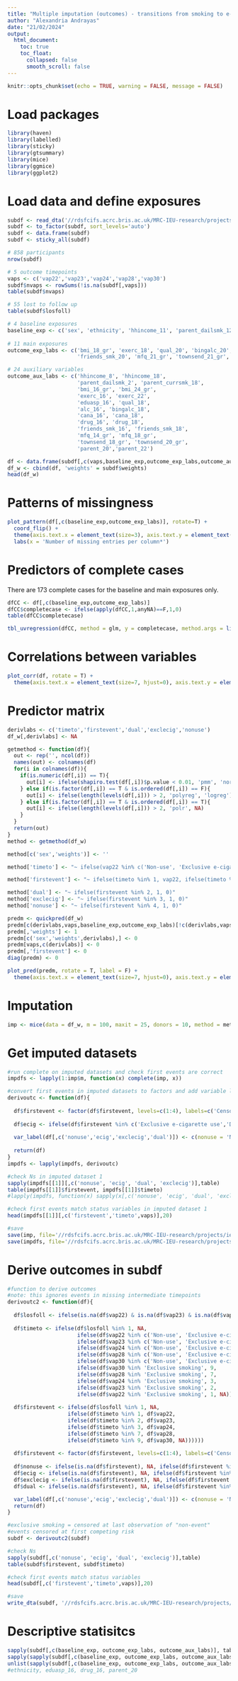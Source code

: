 ---
title: "Multiple imputation (outcomes) - transitions from smoking to e-cigarette use/non-use in ALSPAC"
author: "Alexandria Andrayas"
date: "21/02/2024"
output: 
  html_document:
    toc: true
    toc_float:
      collapsed: false
      smooth_scroll: false
---
```{r setup, include=FALSE}
knitr::opts_chunk$set(echo = TRUE, warning = FALSE, message = FALSE)
```

# Load packages

```{r load-packages}
library(haven)
library(labelled)
library(sticky)
library(gtsummary)
library(mice)
library(ggmice)
library(ggplot2)
```

# Load data and define exposures

```{r data-labs, message=FALSE}
subdf <- read_dta('//rdsfcifs.acrc.bris.ac.uk/MRC-IEU-research/projects/ieu2/p7/025/working/data/vaping_sub_measures.dta')
subdf <- to_factor(subdf, sort_levels='auto')
subdf <- data.frame(subdf)
subdf <- sticky_all(subdf)

# 858 participants
nrow(subdf)

# 5 outcome timepoints
vaps <- c('vap22','vap23','vap24','vap28','vap30')
subdf$nvaps <- rowSums(!is.na(subdf[,vaps]))
table(subdf$nvaps)

# 55 lost to follow up
table(subdf$losfoll)

# 4 baseline exposures
baseline_exp <- c('sex', 'ethnicity', 'hhincome_11', 'parent_dailsmk_12')
  
# 11 main exposures
outcome_exp_labs <- c('bmi_18_gr', 'exerc_18', 'qual_20', 'bingalc_20', 'cana_20', 'drug_20',
                      'friends_smk_20', 'mfq_21_gr', 'townsend_21_gr', 'parent_21', 'freqsmk_21')

# 24 auxiliary variables
outcome_aux_labs <- c('hhincome_8', 'hhincome_18', 
                      'parent_dailsmk_2', 'parent_currsmk_18', 
                      'bmi_16_gr', 'bmi_24_gr',
                      'exerc_16', 'exerc_22',
                      'eduasp_16', 'qual_18', 
                      'alc_16', 'bingalc_18',
                      'cana_16', 'cana_18',
                      'drug_16', 'drug_18',
                      'friends_smk_16', 'friends_smk_18', 
                      'mfq_14_gr', 'mfq_18_gr', 
                      'townsend_18_gr', 'townsend_20_gr',
                      'parent_20','parent_22')

df <- data.frame(subdf[,c(vaps,baseline_exp,outcome_exp_labs,outcome_aux_labs)])
df_w <- cbind(df, 'weights' = subdf$weights)
head(df_w)
```

# Patterns of missingness

```{r missing-patterns, out.width = '100%'}
plot_pattern(df[,c(baseline_exp,outcome_exp_labs)], rotate=T) + 
  coord_flip() +
  theme(axis.text.x = element_text(size=3), axis.text.y = element_text(size=8)) +
  labs(x = 'Number of missing entries per column*')
```

# Predictors of complete cases

There are 173 complete cases for the baseline and main exposures only.

```{r complete-cases}
dfCC <- df[,c(baseline_exp,outcome_exp_labs)]
dfCC$completecase <- ifelse(apply(dfCC,1,anyNA)==F,1,0)
table(dfCC$completecase)

tbl_uvregression(dfCC, method = glm, y = completecase, method.args = list(family = binomial), exponentiate = TRUE)
```

# Correlations between variables

```{r corr-matrix, out.width = '100%'}
plot_corr(df, rotate = T) +
  theme(axis.text.x = element_text(size=7, hjust=0), axis.text.y = element_text(size=7))
```

# Predictor matrix

```{r pred-matrix, out.width = '100%'}
derivlabs <- c('timeto','firstevent','dual','exclecig','nonuse')
df_w[,derivlabs] <- NA

getmethod <- function(df){
  out <- rep('', ncol(df))
  names(out) <- colnames(df)
  for(i in colnames(df)){
    if(is.numeric(df[,i]) == T){
      out[i] <- ifelse(shapiro.test(df[,i])$p.value < 0.01, 'pmm', 'norm')
    } else if(is.factor(df[,i]) == T & is.ordered(df[,i]) == F){
      out[i] <- ifelse(length(levels(df[,i])) > 2, 'polyreg', 'logreg')
    } else if(is.factor(df[,i]) == T & is.ordered(df[,i]) == T){
      out[i] <- ifelse(length(levels(df[,i])) > 2, 'polr', NA)
    }
  }
  return(out)
}
method <- getmethod(df_w)

method[c('sex','weights')] <- ''

method['timeto'] <- "~ ifelse(vap22 %in% c('Non-use', 'Exclusive e-cigarette use','Dual use'), 1, ifelse(vap23 %in% c('Non-use', 'Exclusive e-cigarette use','Dual use'), 2, ifelse(vap24 %in% c('Non-use', 'Exclusive e-cigarette use','Dual use'), 3, ifelse(vap28 %in% c('Non-use', 'Exclusive e-cigarette use','Dual use'), 7, ifelse(vap30 %in% c('Non-use', 'Exclusive e-cigarette use','Dual use'), 9, ifelse(vap30 %in% c('Exclusive smoking'), 9, ifelse(vap28 %in% c('Exclusive smoking'), 7, ifelse(vap24 %in% c('Exclusive smoking'), 3, ifelse(vap23 %in% c('Exclusive smoking'), 2, ifelse(vap22 %in% c('Exclusive smoking'), 1, NA))))))))))"

method['firstevent'] <- "~ ifelse(timeto %in% 1, vap22, ifelse(timeto %in% 2, vap23, ifelse(timeto %in% 3, vap24, ifelse(timeto %in% 7, vap28, ifelse(timeto %in% 9, vap30, NA)))))"

method['dual'] <- "~ ifelse(firstevent %in% 2, 1, 0)"
method['exclecig'] <- "~ ifelse(firstevent %in% 3, 1, 0)"
method['nonuse'] <- "~ ifelse(firstevent %in% 4, 1, 0)"

predm <- quickpred(df_w)
predm[c(derivlabs,vaps,baseline_exp,outcome_exp_labs)[!c(derivlabs,vaps,baseline_exp,outcome_exp_labs) %in% 'sex'], c(derivlabs,vaps,baseline_exp,outcome_exp_labs)] <- 1
predm[,'weights'] <- 1
predm[c('sex','weights',derivlabs),] <- 0
predm[vaps,c(derivlabs)] <- 0
predm[,'firstevent'] <- 0
diag(predm) <- 0

plot_pred(predm, rotate = T, label = F) +
  theme(axis.text.x = element_text(size=7, hjust=0), axis.text.y = element_text(size=7))
```

# Imputation

```{r imputation, results = 'hide'}
imp <- mice(data = df_w, m = 100, maxit = 25, donors = 10, method = method, predictorMatrix = predm, seed = 237657)
```


# Get imputed datasets

```{r imp-datasets}
#run complete on imputed datasets and check first events are correct
impdfs <- lapply(1:imp$m, function(x) complete(imp, x))

#convert first events in imputed datasets to factors and add variable labels
derivoutc <- function(df){
  
  df$firstevent <- factor(df$firstevent, levels=c(1:4), labels=c('Censored','Dual use','Exclusive e-cigarette use','Non-use'))
  
  df$ecig <- ifelse(df$firstevent %in% c('Exclusive e-cigarette use','Dual use'), 1, 0)
  
  var_label(df[,c('nonuse','ecig','exclecig','dual')]) <- c(nonuse = 'Non-use (22-30y)', ecig = 'Any e-cig use (22-30y)', exclecig = 'Exclusive e-cig use (22-30y)', dual = 'Dual use (22-30y)')
  
  return(df)
}
impdfs <- lapply(impdfs, derivoutc)

#check Ns in imputed dataset 1
sapply(impdfs[[1]][,c('nonuse', 'ecig', 'dual', 'exclecig')],table)
table(impdfs[[1]]$firstevent, impdfs[[1]]$timeto)
#lapply(impdfs, function(x) sapply(x[,c('nonuse', 'ecig', 'dual', 'exclecig')],table))

#check first events match status variables in imputed dataset 1
head(impdfs[[1]][,c('firstevent','timeto',vaps)],20)

#save
save(imp, file='//rdsfcifs.acrc.bris.ac.uk/MRC-IEU-research/projects/ieu2/p7/025/working/data/vaping_imp.rda')
save(impdfs, file='//rdsfcifs.acrc.bris.ac.uk/MRC-IEU-research/projects/ieu2/p7/025/working/data/vaping_impdfs.rda')
```

# Derive outcomes in subdf

```{r derive-outcomes-subdf}
#function to derive outcomes
#note: this ignores events in missing intermediate timepoints
derivoutc2 <- function(df){
  
  df$losfoll <- ifelse(is.na(df$vap22) & is.na(df$vap23) & is.na(df$vap24) & is.na(df$vap28) & is.na(df$vap30), 1, 0)
  
  df$timeto <- ifelse(df$losfoll %in% 1, NA, 
                      ifelse(df$vap22 %in% c('Non-use', 'Exclusive e-cigarette use','Dual use'), 1, 
                      ifelse(df$vap23 %in% c('Non-use', 'Exclusive e-cigarette use','Dual use'), 2, 
                      ifelse(df$vap24 %in% c('Non-use', 'Exclusive e-cigarette use','Dual use'), 3, 
                      ifelse(df$vap28 %in% c('Non-use', 'Exclusive e-cigarette use','Dual use'), 7, 
                      ifelse(df$vap30 %in% c('Non-use', 'Exclusive e-cigarette use','Dual use'), 9, 
                      ifelse(df$vap30 %in% 'Exclusive smoking', 9, 
                      ifelse(df$vap28 %in% 'Exclusive smoking', 7, 
                      ifelse(df$vap24 %in% 'Exclusive smoking', 3, 
                      ifelse(df$vap23 %in% 'Exclusive smoking', 2, 
                      ifelse(df$vap22 %in% 'Exclusive smoking', 1, NA)))))))))))
  
  df$firstevent <- ifelse(df$losfoll %in% 1, NA, 
                   ifelse(df$timeto %in% 1, df$vap22, 
                   ifelse(df$timeto %in% 2, df$vap23, 
                   ifelse(df$timeto %in% 3, df$vap24, 
                   ifelse(df$timeto %in% 7, df$vap28, 
                   ifelse(df$timeto %in% 9, df$vap30, NA))))))
  
  df$firstevent <- factor(df$firstevent, levels=c(1:4), labels=c('Censored','Dual use','Exclusive e-cigarette use','Non-use'))
  
  df$nonuse <- ifelse(is.na(df$firstevent), NA, ifelse(df$firstevent %in% 'Non-use', 1, 0))
  df$ecig <- ifelse(is.na(df$firstevent), NA, ifelse(df$firstevent %in% c('Exclusive e-cigarette use','Dual use'), 1, 0))
  df$exclecig <- ifelse(is.na(df$firstevent), NA, ifelse(df$firstevent %in% 'Exclusive e-cigarette use', 1, 0))
  df$dual <- ifelse(is.na(df$firstevent), NA, ifelse(df$firstevent %in% 'Dual use', 1, 0))

  var_label(df[,c('nonuse','ecig','exclecig','dual')]) <- c(nonuse = 'Non-use (22-30y)', ecig = 'Any e-cig use (22-30y)', exclecig = 'Exclusive e-cig use (22-30y)', dual = 'Dual use (22-30y)')
  return(df)
}

#exclusive smoking = censored at last observation of "non-event"
#events censored at first competing risk
subdf <- derivoutc2(subdf)

#check Ns
sapply(subdf[,c('nonuse', 'ecig', 'dual', 'exclecig')],table)
table(subdf$firstevent, subdf$timeto)

#check first events match status variables
head(subdf[,c('firstevent','timeto',vaps)],20)

#save
write_dta(subdf, '//rdsfcifs.acrc.bris.ac.uk/MRC-IEU-research/projects/ieu2/p7/025/working/data/vaping_sub_measures.dta')
```

# Descriptive statisitcs

```{r desc-stats}
sapply(subdf[,c(baseline_exp, outcome_exp_labs, outcome_aux_labs)], table)
sapply(sapply(subdf[,c(baseline_exp, outcome_exp_labs, outcome_aux_labs)], table), sum)
unlist(sapply(subdf[,c(baseline_exp, outcome_exp_labs, outcome_aux_labs)], table))[unlist(sapply(subdf[,c(baseline_exp, outcome_exp_labs, outcome_aux_labs)], table)) <50]
#ethnicity, eduasp_16, drug_16, parent_20
```
